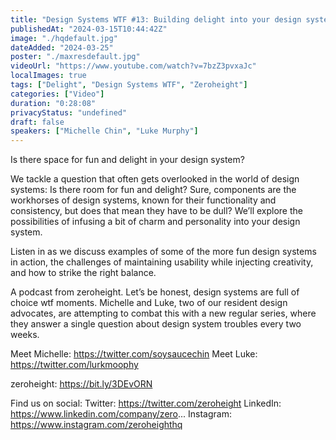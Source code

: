 ```yaml
---
title: "Design Systems WTF #13: Building delight into your design system"
publishedAt: "2024-03-15T10:44:42Z"
image: "./hqdefault.jpg"
dateAdded: "2024-03-25"
poster: "./maxresdefault.jpg"
videoUrl: "https://www.youtube.com/watch?v=7bzZ3pvxaJc"
localImages: true
tags: ["Delight", "Design Systems WTF", "Zeroheight"]
categories: ["Video"]
duration: "0:28:08"
privacyStatus: "undefined"
draft: false
speakers: ["Michelle Chin", "Luke Murphy"]
---
```

Is there space for fun and delight in your design system?

We tackle a question that often gets overlooked in the world of design systems: Is there room for fun and delight? Sure, components are the workhorses of design systems, known for their functionality and consistency, but does that mean they have to be dull? We’ll explore the possibilities of infusing a bit of charm and personality into your design system. 

Listen in as we discuss examples of some of the more fun design systems in action, the challenges of maintaining usability while injecting creativity, and how to strike the right balance.

A podcast from zeroheight. Let’s be honest, design systems are full of choice wtf moments. Michelle and Luke, two of our resident design advocates, are attempting to combat this with a new regular series, where they answer a single question about design system troubles every two weeks.

Meet Michelle: https://twitter.com/soysaucechin
Meet Luke: https://twitter.com/lurkmoophy

zeroheight: https://bit.ly/3DEvORN

Find us on social:
Twitter: https://twitter.com/zeroheight
LinkedIn: https://www.linkedin.com/company/zero...
Instagram: https://www.instagram.com/zeroheighthq
